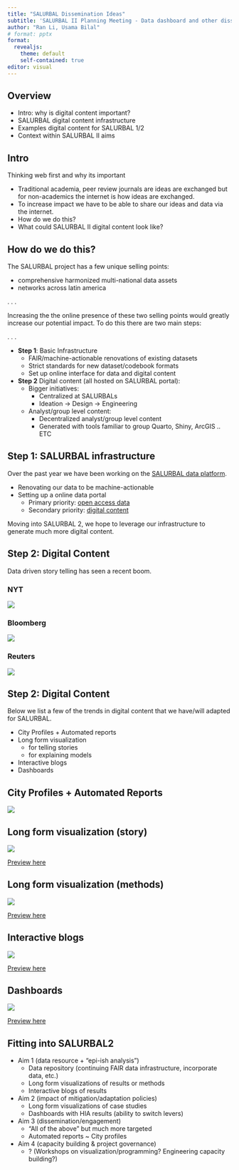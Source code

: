 ```yaml
---
title: "SALURBAL Dissemination Ideas"
subtitle: 'SALURBAL II Planning Meeting - Data dashboard and other dissemination'
author: "Ran Li, Usama Bilal"
# format: pptx
format:
  revealjs:
    theme: default
    self-contained: true
editor: visual
---
```


## Overview {.smaller}

- Intro: why is digital content important?
- SALURBAL digital content infrastructure
- Examples digital content for SALURBAL 1/2
- Context within SALURBAL II aims

## Intro {.smaller}

Thinking web first and why its important

::: incremental
-   Traditional academia, peer review journals are ideas are exchanged but for non-academics the internet is how ideas are exchanged.
-   To increase impact we have to be able to share our ideas and data via the internet.
-   How do we do this?
-   What could SALURBAL II digital content look like?
:::


## How do we do this? {.smaller .scrollable}

The SALURBAL project has a few unique selling points:

- comprehensive harmonized multi-national data assets
- networks across latin america

. . .

Increasing the the online presence of these two selling points would greatly increase our potential impact. To do this there are two main steps:

. . .

-   **Step 1**: Basic Infrastructure
    - FAIR/machine-actionable renovations of existing datasets
    - Strict standards for new dataset/codebook formats
    - Set up online interface for data and digital content
-   **Step 2** Digital content (all hosted on SALURBAL portal):
    - Bigger initiatives:
      - Centralized at SALURBALs
      - Ideation -> Design -> Engineering
    - Analyst/group level content:
      - Decentralized analyst/group level content 
      - Generated with tools familiar to group Quarto, Shiny, ArcGIS .. ETC

## Step 1: SALURBAL infrastructure {.smaller .scrollable}


Over the past year we have been working on the [SALURBAL data platform](https://data.lacurbanhealth.org/){preview-link="true"}.

- Renovating our data to be machine-actionable
- Setting up a online data portal 
  - Primary priority: [open access data](https://data.lacurbanhealth.org/data/catalog){preview-link="true"}
  - Secondary priority: [digital content](https://data.lacurbanhealth.org/tools){preview-link="true"} 

Moving into SALURBAL 2, we hope to leverage our infrastructure to generate much more digital content.

 
## Step 2: Digital Content  {.smaller .scrollable}

Data driven story telling has seen a recent boom. 
 
::: panel-tabset

### NYT

![](images/image-236480019.png)

### Bloomberg

![](images/image-1514986386.png)


### Reuters

![](images/image-489945133.png)
:::
 

## Step 2: Digital Content {.smaller}

Below we list a few of the trends in digital content that we have/will adapted for SALURBAL.

-   City Profiles + Automated reports 
-   Long form visualization
    -   for telling stories
    -   for explaining models
-   Interactive blogs
-   Dashboards

## City Profiles + Automated Reports {.smaller}

![](images/image-83481932.png)

## Long form visualization (story) {.smaller}

![](images/image-871546344.png)

[Preview here](https://pudding.cool/projects/heat-records/){preview-link="true"}

## Long form visualization (methods) {.smaller}

![](images/image-565701922.png)

[Preview here](https://pair.withgoogle.com/explorables/hidden-bias/){preview-link="true"}

## Interactive blogs {.smaller}

![](images/image-63602388.png)

[Preview here](https://pudding.cool/projects/flooding/visuals/){preview-link="true"}


## Dashboards {.smaller}

![](images/image-1428825056.png)

[Preview here](https://ambitiontoaction.net/scan_tool/){preview-link="true"}


## Fitting into SALURBAL2  {.smaller .scrollable}

- Aim 1 (data resource + "epi-ish analysis")
  - Data repository (continuing FAIR data infrastructure, incorporate data, etc.)
  - Long form visualizations of results or methods
  - Interactive blogs of results
- Aim 2 (impact of mitigation/adaptation policies)
  - Long form visualizations of case studies
  - Dashboards with HIA results (ability to switch levers)
- Aim 3 (dissemination/engagement)
  - "All of the above" but much more targeted
  - Automated reports ~ City profiles
- Aim 4 (capacity building & project governance)
  - ? (Workshops on visualization/programming? Engineering capacity building?)
